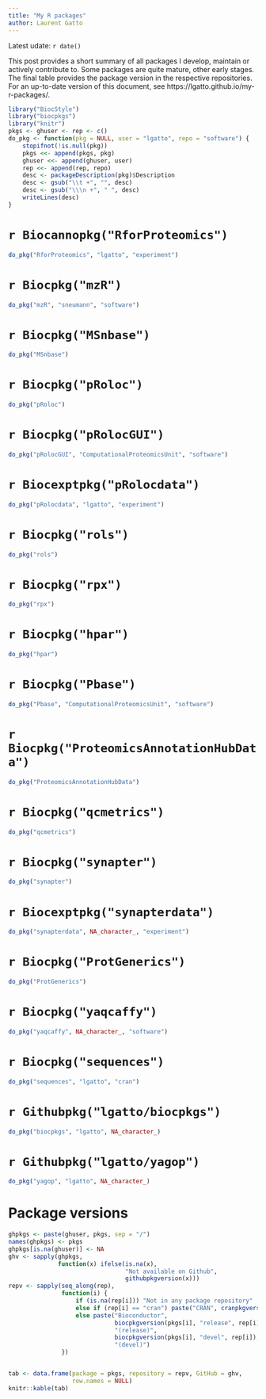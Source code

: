 ```yaml
---
title: "My R packages"
author: Laurent Gatto
---
```


Latest udate: `r date()`

This post provides a short summary of all packages I develop, maintain or 
actively contribute to. Some packages are quite mature, other early stages.
The final table provides the package version in the respective repositories. 
For an up-to-date version of this document, see 
https://lgatto.github.io/my-r-packages/.


```r
library("BiocStyle")
library("biocpkgs")
library("knitr")
pkgs <- ghuser <- rep <- c()
do_pkg <- function(pkg = NULL, user = "lgatto", repo = "software") {
    stopifnot(!is.null(pkg))
    pkgs <<- append(pkgs, pkg)
    ghuser <<- append(ghuser, user)
    rep <<- append(rep, repo)
    desc <- packageDescription(pkg)$Description
    desc <- gsub("\\t +", "", desc)
    desc <- gsub("\\\n +", " ", desc)
    writeLines(desc)
}
```

# `r Biocannopkg("RforProteomics")`

```r
do_pkg("RforProteomics", "lgatto", "experiment")
```

# `r Biocpkg("mzR")` 

```r
do_pkg("mzR", "sneumann", "software")
```


# `r Biocpkg("MSnbase")` 

```r
do_pkg("MSnbase")
```

# `r Biocpkg("pRoloc")` 

```r
do_pkg("pRoloc")
```

# `r Biocpkg("pRolocGUI")` 

```r
do_pkg("pRolocGUI", "ComputationalProteomicsUnit", "software")
```

# `r Biocexptpkg("pRolocdata")` 

```r
do_pkg("pRolocdata", "lgatto", "experiment")
```
		 
# `r Biocpkg("rols")` 

```r
do_pkg("rols")
```

# `r Biocpkg("rpx")` 

```r
do_pkg("rpx")
```

# `r Biocpkg("hpar")` 

```r
do_pkg("hpar")
```

# `r Biocpkg("Pbase")` 

```r
do_pkg("Pbase", "ComputationalProteomicsUnit", "software")
```

# `r Biocpkg("ProteomicsAnnotationHubData")` 

```r
do_pkg("ProteomicsAnnotationHubData")
```

# `r Biocpkg("qcmetrics")` 

```r
do_pkg("qcmetrics")
```

# `r Biocpkg("synapter")` 

```r
do_pkg("synapter")
```

# `r Biocexptpkg("synapterdata")`

```r
do_pkg("synapterdata", NA_character_, "experiment")
```

# `r Biocpkg("ProtGenerics")` 

```r
do_pkg("ProtGenerics")
```

# `r Biocpkg("yaqcaffy")` 

```r
do_pkg("yaqcaffy", NA_character_, "software")
```

# `r Biocpkg("sequences")` 

```r
do_pkg("sequences", "lgatto", "cran")
```

# `r Githubpkg("lgatto/biocpkgs")` 

```r
do_pkg("biocpkgs", "lgatto", NA_character_)
```

# `r Githubpkg("lgatto/yagop")` 


```r
do_pkg("yagop", "lgatto", NA_character_)
```

# Package versions {-}

```r
ghpkgs <- paste(ghuser, pkgs, sep = "/")
names(ghpkgs) <- pkgs
ghpkgs[is.na(ghuser)] <- NA
ghv <- sapply(ghpkgs,
              function(x) ifelse(is.na(x),
                                 "Not available on Github",
                                 githubpkgversion(x)))
repv <- sapply(seq_along(rep),
               function(i) {
                   if (is.na(rep[i])) "Not in any package repository"
                   else if (rep[i] == "cran") paste("CRAN", cranpkgversion(pkgs[i]))
                   else paste("Bioconductor",
                              biocpkgversion(pkgs[i], "release", rep[i]),
                              "(release)",
                              biocpkgversion(pkgs[i], "devel", rep[i]),
                              "(devel)")
               })


tab <- data.frame(package = pkgs, repository = repv, GitHub = ghv,
                  row.names = NULL)
knitr::kable(tab)
```
